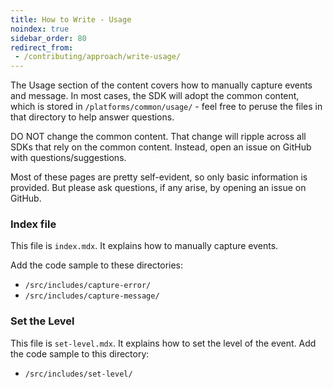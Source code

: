 ```yaml
---
title: How to Write - Usage
noindex: true
sidebar_order: 80
redirect_from:
 - /contributing/approach/write-usage/
---
```


The Usage section of the content covers how to manually capture events and message. In most cases, the SDK will adopt the common content, which is stored in `/platforms/common/usage/` - feel free to peruse the files in that directory to help answer questions.

<Alert >

DO NOT change the common content. That change will ripple across all SDKs that rely on the common content. Instead, open an issue on  GitHub with questions/suggestions.

</Alert >

Most of these pages are pretty self-evident, so only basic information is provided. But please ask questions, if any arise, by opening an issue on GitHub.

### Index file

This file is `index.mdx`. It explains how to manually capture events.

Add the code sample to these directories:

- `/src/includes/capture-error/`
- `/src/includes/capture-message/`

### Set the Level

This file is `set-level.mdx`. It explains how to set the level of the event. Add the code sample to this directory:

- `/src/includes/set-level/`
